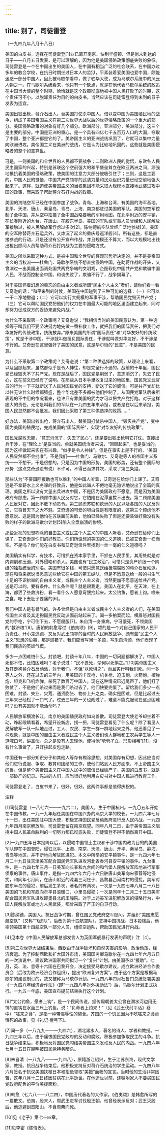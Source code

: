 ```yaml
---
---
---
```

title: 别了，司徒雷登
---




（一九四九年八月十八日）

美国的白皮书，选择在司徒雷登[1]业已离开南京、快到华盛顿、但是尚未到达的日子——八月五日发表，是可以理解的，因为他是美国侵略政策彻底失败的象征。司徒雷登是一个在中国出生的美国人，在中国有相当广泛的社会联系，在中国办过多年的教会学校，在抗日时期坐过日本人的监狱，平素装着爱美国也爱中国，颇能迷惑一部分中国人，因此被马歇尔看中，做了驻华大使，成为马歇尔系统中的风云人物之一。在马歇尔系统看来，他只有一个缺点，就是在他代表马歇尔系统的政策在中国当大使的整个时期，恰恰就是这个政策彻底地被中国人民打败了的时期，这个责任可不小。以脱卸责任为目的的白皮书，当然应该在司徒雷登将到未到的日子发表为适宜。

美国出钱出枪，蒋介石出人，替美国打仗杀中国人，借以变中国为美国殖民地的战争，组成了美国帝国主义在第二次世界大战以后的世界侵略政策的一个重大的部分。美国侵略政策的对象有好几个部分。欧洲部分，亚洲部分，美洲部分，这三个是主要的部分。中国是亚洲的重心，是一个具有四亿七千五百万人口的大国，夺取了中国，整个亚洲都是它的了。美帝国主义的亚洲战线巩固了，它就可以集中力量向欧洲进攻。美帝国主义在美洲的战线，它是认为比较地巩固的。这些就是美国侵略者的整个如意算盘。

可是，一则美国的和全世界的人民都不要战争；二则欧洲人民的觉悟，东欧各人民民主国家的兴起，特别是苏联这个空前强大的和平堡垒耸立在欧亚两洲之间，顽强地抵抗着美国的侵略政策，使美国的注意力大部分被吸引住了；三则，这是主要的，中国人民的觉悟，中国共产党领导的武装力量和民众组织力量已经空前地强大起来了。这样，就迫使美帝国主义的当权集团不能采取大规模地直接地武装进攻中国的政策，而采取了帮助蒋介石打内战的政策。

美国的海陆空军已经在中国参加了战争。青岛、上海和台湾，有美国的海军基地。北平、天津、唐山、秦皇岛、青岛、上海、南京都驻过美国的军队。美国的空军控制了全中国，并从空中拍摄了全中国战略要地的军用地图。在北平附近的安平镇，在长春附近的九台，在唐山，在胶东半岛，美国的军队或军事人员曾经和人民解放军接触过，被人民解放军俘虏过多次[2]。陈纳德航空队曾经广泛地参战[3]。美国的空军除替蒋介石运兵外，又炸沉了起义的重庆号巡洋舰[4]。所有这些，都是直接参战的行动，只是还没有公开宣布作战，并且规模还不算大，而以大规模地出钱出枪出顾问人员帮助蒋介石打内战为主要的侵略方式。

美国之所以采取这种方式，是被中国和全世界的客观形势所决定的，并不是美帝国主义的当权派——杜鲁门、马歇尔系统不想直接侵略中国。在助蒋作战的开头，又曾演过一出美国出面调处国共两党争端的文明戏，企图软化中国共产党和欺骗中国人民，不战而控制全中国。和谈失败了，欺骗不行了，战争揭幕了。

对于美国怀着幻想的善忘的自由主义者或所谓“民主个人主义”者们，请你们看一看艾奇逊的话：“和平来到的时候，美国在中国碰到了三种可能的选择：（一）它可以一干二净地撤退；（二）它可以实行大规模的军事干涉，帮助国民党毁灭共产党；（三）它可以帮助国民党把他们的权力在中国最大可能的地区里面建立起来，同时却努力促成双方的妥协来避免内战。”

为什么不采取第一个政策呢？艾奇逊说：“我相信当时的美国民意认为，第一种选择等于叫我们不要坚决努力地先做一番补救工作，就把我们的国际责任，把我们对华友好的传统政策，统统放弃。”原来美国的所谓“国际责任”和“对华友好的传统政策”，就是干涉中国。干涉就叫做担负国际责任，干涉就叫做对华友好，不干涉是不行的。艾奇逊在这里强奸了美国的民意，这是华尔街的“民意”，不是美国的民意。

为什么不采取第二个政策呢？艾奇逊说：“第二种供选择的政策，从理论上来看，以及回顾起来，虽然都似乎是令人神往，却是完全行不通的。战前的十年里，国民党已经毁灭不了共产党。现在是战后了，国民党是削弱了，意志消沉了，失去了民心，这在前文已经有了说明。在那些从日本手里收复过来的地区里，国民党文武官员的行为一下子就断送了人民对国民党的支持，断送了它的威信。可是共产党却比以往无论什么时候都强盛，整个华北差不多都被他们控制了。从国民党军队后来所表现的不中用的惨况看来，也许只有靠美国的武力才可以把共产党打跑。对于这样庞大的责任，无论是叫我们的军队在一九四五年来承担，或者是在以后来承担，美国人民显然都不会批准。我们因此采取了第三种供选择的政策……”

好办法，美国出钱出枪，蒋介石出人，替美国打仗杀中国人，“毁灭共产党”，变中国为美国的殖民地，完成美国的“国际责任”，实现“对华友好的传统政策”。

国民党腐败无能，“意志消沉了，失去了民心”，还是要出钱出枪叫它打仗。直接出兵干涉，在“理论上”是妥当的。单就美国统治者来说，“回顾起来”，也是妥当的。因为这样做起来实在有兴趣，“似乎是令人神往”。但是在事实上是不行的，“美国人民显然都不会批准”。不是我们——杜鲁门、马歇尔、艾奇逊等人的帝国主义系统——不想干，干是很想的，只是因为中国的形势，美国的形势，还有整个国际的形势（这点艾奇逊没有说）不许可，不得已而求其次，采取了第三条路。

那些认为“不要国际援助也可以胜利”的中国人听着，艾奇逊在给你们上课了。艾奇逊是不拿薪水上义务课的好教员，他是如此诲人不倦地毫无隐讳地说出了全篇的真理。美国之所以没有大量出兵进攻中国，不是因为美国政府不愿意，而是因为美国政府有顾虑。第一顾虑中国人民反对它，它怕陷在泥潭里拔不出去。第二顾虑美国人民反对它，因此不敢下动员令。第三顾虑苏联和欧洲的人民以及各国的人民反对它，它将冒天下之大不韪。艾奇逊的可爱的坦白性是有限度的，这第三个顾虑他不愿意说。这是因为他怕在苏联面前丢脸，他怕已经失败了但是还要装做好像没有失败的样子的欧洲马歇尔计划[5]陷入全盘崩溃的惨境。

那些近视的思想糊涂的自由主义或民主个人主义的中国人听着，艾奇逊在给你们上课了，艾奇逊是你们的好教员。你们所设想的美国的仁义道德，已被艾奇逊一扫而空。不是吗？你们能在白皮书和艾奇逊信件里找到一丝一毫的仁义道德吗？

美国确实有科学，有技术，可惜抓在资本家手里，不抓在人民手里，其用处就是对内剥削和压迫，对外侵略和杀人。美国也有“民主政治”，可惜只是资产阶级一个阶级的独裁统治的别名。美国有很多钱，可惜只愿意送给极端腐败的蒋介石反动派。现在和将来据说很愿意送些给它在中国的第五纵队，但是不愿意送给一般的书生气十足的不识抬举的自由主义者，或民主个人主义者，当然更加不愿意送给共产党。送是可以的，要有条件。什么条件呢？就是跟我走。美国人在北平，在天津，在上海，都洒了些救济粉，看一看什么人愿意弯腰拾起来。太公钓鱼，愿者上钩。嗟来之食，吃下去肚子要痛的[6]。

我们中国人是有骨气的。许多曾经是自由主义者或民主个人主义者的人们，在美国帝国主义者及其走狗国民党反动派面前站起来了。闻一多拍案而起，横眉怒对国民党的手枪，宁可倒下去，不愿屈服[7]。朱自清一身重病，宁可饿死，不领美国的“救济粮”[8]。唐朝的韩愈写过《伯夷颂》[9]，颂的是一个对自己国家的人民不负责任、开小差逃跑、又反对武王领导的当时的人民解放战争、颇有些“民主个人主义”思想的伯夷，那是颂错了。我们应当写闻一多颂，写朱自清颂，他们表现了我们民族的英雄气概。

多少一点困难怕什么。封锁吧，封锁十年八年，中国的一切问题都解决了。中国人死都不怕，还怕困难吗？老子说过：“民不畏死，奈何以死惧之。”[10]美帝国主义及其走狗蒋介石反动派，对于我们，不但“以死惧之”，而且实行叫我们死。闻一多等人之外，还在过去的三年内，用美国的卡宾枪、机关枪、迫击炮、火箭炮、榴弹炮、坦克和飞机炸弹，杀死了数百万中国人。现在这种情况已近尾声了，他们打了败仗了，不是他们杀过来而是我们杀过去了，他们快要完蛋了。留给我们多少一点困难，封锁、失业、灾荒、通货膨胀、物价上升之类，确实是困难，但是比起过去三年来已经松了一口气了。过去三年的一关也闯过了，难道不能克服现在这点困难吗？没有美国就不能活命吗？

人民解放军横渡长江，南京的美国殖民政府如鸟兽散。司徒雷登大使老爷却坐着不动，睁起眼睛看着，希望开设新店，捞一把。司徒雷登看见了什么呢？除了看见人民解放军一队一队地走过，工人、农民、学生一群一群地起来之外，他还看见了一种现象，就是中国的自由主义者或民主个人主义者们也大群地和工农兵学生等人一道喊口号，讲革命。总之是没有人去理他，使得他“茕茕孑立，形影相弔”[11]，没有什么事做了，只好挟起皮包走路。

中国还有一部分知识分子和其他人等存有糊涂思想，对美国存有幻想，因此应当对他们进行说服、争取、教育和团结的工作，使他们站到人民方面来，不上帝国主义的当。但是整个美帝国主义在中国人民中的威信已经破产了，美国的白皮书，就是一部破产的记录。先进的人们，应当很好地利用白皮书对中国人民进行教育工作。

司徒雷登走了，白皮书来了，很好，很好。这两件事都是值得庆祝的。

注释

[1]司徒雷登（一八七六——一九六二），美国人，生于中国杭州。一九〇五年开始在中国传教，一九一九年起任美国在中国兴办的燕京大学的校长。一九四六年七月十一日，出任美国驻中国大使，积极支持国民党反动政府进行反人民内战。一九四九年四月南京解放后，司徒雷登留在南京观望。同年八月二日，由于美帝国主义阻挠中国人民革命胜利的一切努力都已彻底失败，司徒雷登不得不悄然离开中国。

[2]一九四五年日本投降以后，以侵略中国领土主权和干涉中国内政为目的的美国军队即在中国登陆，侵驻北平、上海、南京、天津、唐山、开平、秦皇岛、静海、青岛等地区，并不断地向解放区进犯。本文中所举的安平镇事件，是一九四六年七月二十九日驻天津美军配合国民党军队进攻河北省香河县安平镇的事件。九台事件，是一九四七年三月一日美军向长春和九台间的和气堡人民解放军阵地进行军事侦察的事件。唐山事件，是指一九四六年六月十六日驻唐山美军向宋家营等地侵扰，和同年七月间，在唐山附近的滦县三河庄子、昌黎县西河南村的侵扰。美军对胶东半岛的侵犯，前后发生多次，著名的有两次，一次是一九四七年八月二十八日美国的飞机和军舰向牟平县浪暖口、小里岛侵犯；一次是同年十二月二十五日美军配合国民党军队进攻即墨县北的王疃院。对于上述美军进犯解放区的侵略行为，中国人民解放军或地方人民武装，都曾采取了严正的自卫行动。

[3]陈纳德，美国人。抗日战争时期，曾任国民党政府空军顾问，并组织“美国志愿航空队”（又称“飞虎队”，后改为第十四航空队），支持中国抗战。日本投降后，他率领美国第十四航空队一部分人员，组织空运队，帮助国民党进行内战。

[4]见本卷《中国人民解放军总部发言人为英国军舰暴行发表的声明》注〔4〕。

[5]第二次世界大战结束后，西欧由于战争破坏和自然灾害的影响，政治动荡，经济衰退。为了控制西欧和扩大国外市场，美国国务卿马歇尔在一九四七年六月五日的一次演说中，建议欧洲国家共同拟订一个“复兴”计划，由美国予以“援助”。七月，英、法、意等十六国在巴黎开会，决定接受马歇尔建议，成立欧洲经济合作委员会（后改为欧洲经济合作组织），提出“欧洲复兴方案”。由于这个方案是根据马歇尔的建议制订的，故又被称为马歇尔计划。一九四八年四月杜鲁门总统签署美国《一九四八年经济合作法》（即“一九四八年对外援助法”）后，马歇尔计划正式执行。一九五一年底，美国宣布提前结束执行这个计划。



[6]“太公钓鱼，愿者上钩”，是一个民间传说。据传周朝姜太公曾在渭水河边用无饵的直钩在水面三尺上钓鱼，说：“负命者上钓来！”（见《武王伐纣平话》卷中）“嗟来之食”，是指一种带侮辱性的施舍。齐国的一个饥民因为不吃嗟来之食而饿死的故事，见《礼记·檀弓下》。

[7]闻一多（一八九九——一九四六），湖北浠水人，著名的诗人、学者和教授。一九四三年以后，由于痛恨国民党政府的反动和腐败，积极参加争取民主的斗争。抗日战争结束后，积极地反对国民党勾结美帝国主义发动反人民的内战。一九四六年七月十五日在昆明被国民党特务暗杀。

[8]朱自清（一八九八——一九四八），原籍浙江绍兴，生于江苏东海，现代文学家、教授。抗日战争结束后，他积极支持反对蒋介石统治的学生运动。一九四八年六月签名于抗议美国扶植日本和拒绝领取“美援”面粉的宣言。当时他的生活非常困苦，这年八月十二日终因贫病在北平逝世。在他逝世以前，还嘱咐家人不要买国民党政府配售的平价美援面粉。

[9]韩愈（七六八——八二四），中国唐代著名的大作家。《伯夷颂》是韩愈所写的一篇散文。伯夷，殷末人，周武王进军讨伐殷王朝，他曾经表示反对；武王灭殷后，他逃避到首阳山，不食周粟而死。

[10]见《老子》第七十四章。

[11]见李密《陈情表》。
